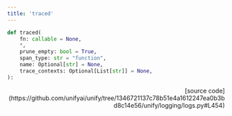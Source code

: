 ```yaml
---
title: 'traced'
---
```


```python
def traced(
    fn: callable = None,
    *,
    prune_empty: bool = True,
    span_type: str = "function",
    name: Optional[str] = None,
    trace_contexts: Optional[List[str]] = None,
):
```

<p align="right">[source code](https://github.com/unifyai/unify/tree/1346721137c78b51e4a1612247ea0b3bd8c14e56/unify/logging/logs.py#L454)</p>

